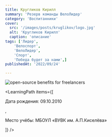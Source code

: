 ```yaml
---
title: Кругликов Кирилл
summary: 'Резерв команды ВелоЛидер'
category: 'Воспитанники'
cover:
  src: '/images/posts/kruglikov/logo.jpg'
  alt: 'Кругликов Кирилл'
  caption: 'описание'
tags: ['Лидер',
    'Велоспорт',
    'ВелоЛидер',
    'Спорт',
    'Победа будет за нами',]
publishedAt: '2022/09/24'

---
```

<CardLeaders>
<Image
  src="/images/posts/kruglikov/logo.jpg"
  alt="open-source benefits for freelancers"
/>

<LearningPath
  items={[
    <p>Дата рождения: 09.10.2010</p>,
    <p>Место учёбы: МБОУЛ «ВУВК им. А.П.Киселёва»</p>
  ]}
/>
</CardLeaders>